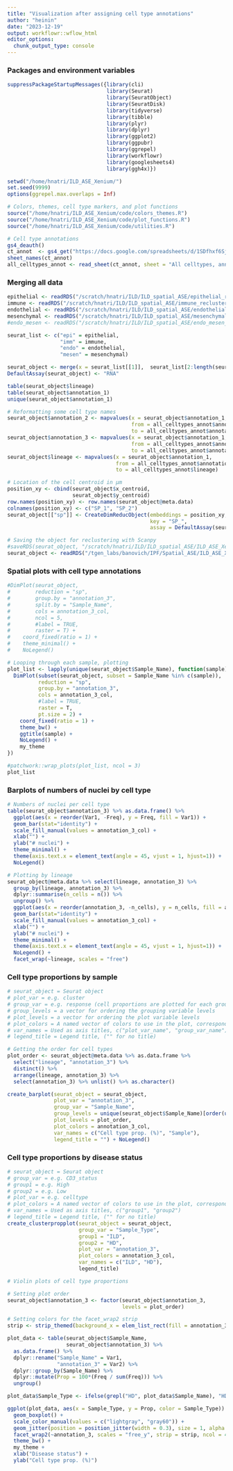 ```yaml
---
title: "Visualization after assigning cell type annotations"
author: "heinin"
date: "2023-12-19"
output: workflowr::wflow_html
editor_options:
  chunk_output_type: console
---
```


### Packages and environment variables

```r

suppressPackageStartupMessages({library(cli)
                                library(Seurat)
                                library(SeuratObject)
                                library(SeuratDisk)
                                library(tidyverse)
                                library(tibble)
                                library(plyr)
                                library(dplyr)
                                library(ggplot2)
                                library(ggpubr)
                                library(ggrepel)
                                library(workflowr)
                                library(googlesheets4)
                                library(ggh4x)})

setwd("/home/hnatri/ILD_ASE_Xenium/")
set.seed(9999)
options(ggrepel.max.overlaps = Inf)

# Colors, themes, cell type markers, and plot functions
source("/home/hnatri/ILD_ASE_Xenium/code/colors_themes.R")
source("/home/hnatri/ILD_ASE_Xenium/code/plot_functions.R")
source("/home/hnatri/ILD_ASE_Xenium/code/utilities.R")

# Cell type annotations
gs4_deauth()
ct_annot  <- gs4_get("https://docs.google.com/spreadsheets/d/1SDfhxf6SjllxXEtNPf32ZKTEqHC9QJW3BpRYZFhpqFE/edit?usp=sharing")
sheet_names(ct_annot)
all_celltypes_annot <- read_sheet(ct_annot, sheet = "All celltypes, annotated, merged")

```

### Merging all data

```r

epithelial <- readRDS("/scratch/hnatri/ILD/ILD_spatial_ASE/epithelial_reclustered_annotated.rds")
immune <- readRDS("/scratch/hnatri/ILD/ILD_spatial_ASE/immune_reclustered_annotated.rds")
endothelial <- readRDS("/scratch/hnatri/ILD/ILD_spatial_ASE/endothelial_reclustered_annotated.rds")
mesenchymal <- readRDS("/scratch/hnatri/ILD/ILD_spatial_ASE/mesenchymal_reclustered_annotated.rds")
#endo_mesen <- readRDS("/scratch/hnatri/ILD/ILD_spatial_ASE/endo_mesen_reclustered_annotated.rds")

seurat_list <- c("epi" = epithelial,
                 "imm" = immune,
                 "endo" = endothelial,
                 "mesen" = mesenchymal)

seurat_object <- merge(x = seurat_list[[1]],  seurat_list[2:length(seurat_list)])
DefaultAssay(seurat_object) <- "RNA"

table(seurat_object$lineage)
table(seurat_object$annotation_1)
unique(seurat_object$annotation_1)

# Reformatting some cell type names
seurat_object$annotation_2 <- mapvalues(x = seurat_object$annotation_1,
                                        from = all_celltypes_annot$annotation_1,
                                        to = all_celltypes_annot$annotation_2)
seurat_object$annotation_3 <- mapvalues(x = seurat_object$annotation_1,
                                        from = all_celltypes_annot$annotation_1,
                                        to = all_celltypes_annot$annotation_3)
seurat_object$lineage <- mapvalues(x = seurat_object$annotation_1,
                                   from = all_celltypes_annot$annotation_1,
                                   to = all_celltypes_annot$lineage)

# Location of the cell centroid in µm
position_xy <- cbind(seurat_object$x_centroid,
                     seurat_object$y_centroid)
row.names(position_xy) <- row.names(seurat_object@meta.data)
colnames(position_xy) <- c("SP_1", "SP_2")
seurat_object[["sp"]] <- CreateDimReducObject(embeddings = position_xy,
                                              key = "SP_",
                                              assay = DefaultAssay(seurat_object))

# Saving the object for reclustering with Scanpy
#saveRDS(seurat_object, "/scratch/hnatri/ILD/ILD_spatial_ASE/ILD_ASE_Xenium_annotated.rds")
seurat_object <- readRDS("/tgen_labs/banovich/IPF/Spatial_ASE/ILD_ASE_Xenium_annotated.rds")

```

### Spatial plots with cell type annotations

```r
#DimPlot(seurat_object,
#        reduction = "sp",
#        group.by = "annotation_3",
#        split.by = "Sample_Name",
#        cols = annotation_3_col,
#        ncol = 5,
#        #label = TRUE,
#        raster = T) +
#    coord_fixed(ratio = 1) +
#    theme_minimal() +
#    NoLegend()

# Looping through each sample, plotting
plot_list <- lapply(unique(seurat_object$Sample_Name), function(sample){
  DimPlot(subset(seurat_object, subset = Sample_Name %in% c(sample)),
          reduction = "sp",
          group.by = "annotation_3",
          cols = annotation_3_col,
          #label = TRUE,
          raster = T,
          pt.size = 2) +
    coord_fixed(ratio = 1) +
    theme_bw() +
    ggtitle(sample) +
    NoLegend() +
    my_theme
})

#patchwork::wrap_plots(plot_list, ncol = 3)
plot_list

```

### Barplots of numbers of nuclei by cell type

```r
# Numbers of nuclei per cell type
table(seurat_object$annotation_3) %>% as.data.frame() %>%
  ggplot(aes(x = reorder(Var1, -Freq), y = Freq, fill = Var1)) +
  geom_bar(stat="identity") +
  scale_fill_manual(values = annotation_3_col) +
  xlab("") +
  ylab("# nuclei") +
  theme_minimal() +
  theme(axis.text.x = element_text(angle = 45, vjust = 1, hjust=1)) +
  NoLegend()

# Plotting by lineage
seurat_object@meta.data %>% select(lineage, annotation_3) %>%
  group_by(lineage, annotation_3) %>%
  dplyr::summarise(n_cells = n()) %>%
  ungroup() %>%
  ggplot(aes(x = reorder(annotation_3, -n_cells), y = n_cells, fill = annotation_3)) +
  geom_bar(stat="identity") +
  scale_fill_manual(values = annotation_3_col) +
  xlab("") +
  ylab("# nuclei") +
  theme_minimal() +
  theme(axis.text.x = element_text(angle = 45, vjust = 1, hjust=1)) +
  NoLegend() +
  facet_wrap(~lineage, scales = "free")

```

### Cell type proportions by sample

```r

# seurat_object = Seurat object
# plot_var = e.g. cluster
# group_var = e.g. response (cell proportions are plotted for each group)
# group_levels = a vector for ordering the grouping variable levels
# plot_levels = a vector for ordering the plot variable levels
# plot_colors = A named vector of colors to use in the plot, corresponding to plot_var (e.g. cluster colors)
# var_names = Used as axis titles, c("plot_var_name", "group_var_name")
# legend_title = Legend title, ("" for no title)

# Getting the order for cell types
plot_order <- seurat_object@meta.data %>% as.data.frame %>% 
  select("lineage", "annotation_3") %>%
  distinct() %>%
  arrange(lineage, annotation_3) %>%
  select(annotation_3) %>% unlist() %>% as.character()

create_barplot(seurat_object = seurat_object,
               plot_var = "annotation_3",
               group_var = "Sample_Name",
               group_levels = unique(seurat_object$Sample_Name)[order(unique(seurat_object$Sample_Name))],
               plot_levels = plot_order,
               plot_colors = annotation_3_col,
               var_names = c("Cell type prop. (%)", "Sample"),
               legend_title = "") + NoLegend()

```

### Cell type proportions by disease status

```r
# seurat_object = Seurat object
# group_var = e.g. CD3_status
# group1 = e.g. High
# group2 = e.g. Low
# plot_var = e.g. celltype
# plot_colors = A named vector of colors to use in the plot, corresponding to plot_var (e.g. cell type colors)
# var_names = Used as axis titles, c("group1", "group2")
# legend_title = Legend title, ("" for no title)
create_clusterpropplot(seurat_object = seurat_object,
                       group_var = "Sample_Type",
                       group1 = "ILD",
                       group2 = "HD",
                       plot_var = "annotation_3",
                       plot_colors = annotation_3_col,
                       var_names = c("ILD", "HD"),
                       legend_title)

```


```r

# Violin plots of cell type proportions

# Setting plot order
seurat_object$annotation_3 <- factor(seurat_object$annotation_3,
                                     levels = plot_order)

# Setting colors for the facet_wrap2 strip
strip <- strip_themed(background_x = elem_list_rect(fill = annotation_3_col[plot_order]))

plot_data <- table(seurat_object$Sample_Name,
                   seurat_object$annotation_3) %>%
  as.data.frame() %>%
  dplyr::rename("Sample_Name" = Var1,
                "annotation_3" = Var2) %>%
  dplyr::group_by(Sample_Name) %>%
  dplyr::mutate(Prop = 100*(Freq / sum(Freq))) %>%
  ungroup()

plot_data$Sample_Type <- ifelse(grepl("HD", plot_data$Sample_Name), "HD", "ILD")

ggplot(plot_data, aes(x = Sample_Type, y = Prop, color = Sample_Type)) +
  geom_boxplot() +
  scale_color_manual(values = c("lightgray", "gray60")) +
  geom_jitter(position = position_jitter(width = 0.3), size = 1, alpha = 0.7) + 
  facet_wrap2(~annotation_3, scales = "free_y", strip = strip, ncol = 4) +
  theme_bw() +
  my_theme +
  xlab("Disease status") +
  ylab("Cell type prop. (%)")

```

